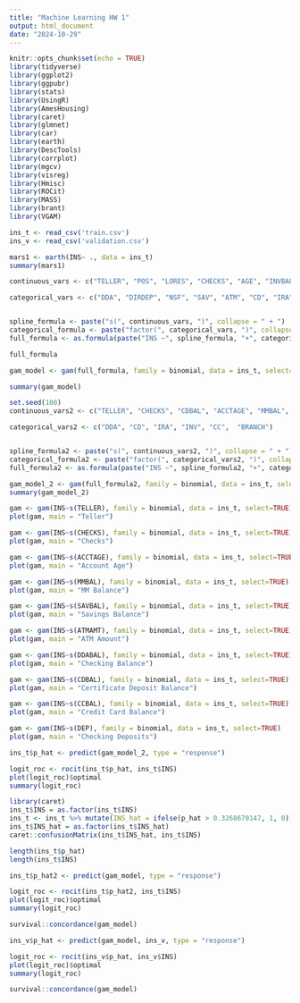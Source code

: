 ```yaml
---
title: "Machine Learning HW 1"
output: html_document
date: "2024-10-29"
---
```


```r
knitr::opts_chunk$set(echo = TRUE)
library(tidyverse)
library(ggplot2)
library(ggpubr)
library(stats)
library(UsingR)
library(AmesHousing)
library(caret)
library(glmnet)
library(car)
library(earth)
library(DescTools)
library(corrplot)
library(mgcv)
library(visreg)
library(Hmisc)
library(ROCit)
library(MASS)
library(brant)
library(VGAM)
```

```r
ins_t <- read_csv('train.csv')
ins_v <- read_csv('validation.csv')

```

```r
mars1 <- earth(INS~ ., data = ins_t)
summary(mars1)
```


```r
continuous_vars <- c("TELLER", "POS", "LORES", "CHECKS", "AGE", "INVBAL", "HMVAL", "INCOME", "CRSCORE", "CDBAL", "ACCTAGE", "IRABAL", "NSFAMT", "MMBAL", "POSAMT", "CCBAL", "SAVBAL", "ATMAMT", "DEPAMT", "DDABAL", "PHONE", "DEP")

categorical_vars <- c("DDA", "DIRDEP", "NSF", "SAV", "ATM", "CD", "IRA", "INV", "MM", "CC", "SDB", "INAREA", "BRANCH", "CCPURC", "MMCRED")


spline_formula <- paste("s(", continuous_vars, ")", collapse = " + ")
categorical_formula <- paste("factor(", categorical_vars, ")", collapse = " + ")
full_formula <- as.formula(paste("INS ~", spline_formula, "+", categorical_formula))

full_formula
```

```r
gam_model <- gam(full_formula, family = binomial, data = ins_t, select=TRUE)
```

```r
summary(gam_model)
```

```r
set.seed(100)
continuous_vars2 <- c("TELLER", "CHECKS", "CDBAL", "ACCTAGE", "MMBAL", "CCBAL", "SAVBAL", "ATMAMT", "DDABAL", "DEP")

categorical_vars2 <- c("DDA", "CD", "IRA", "INV", "CC",  "BRANCH")


spline_formula2 <- paste("s(", continuous_vars2, ")", collapse = " + ")
categorical_formula2 <- paste("factor(", categorical_vars2, ")", collapse = " + ")
full_formula2 <- as.formula(paste("INS ~", spline_formula2, "+", categorical_formula2))

gam_model_2 <- gam(full_formula2, family = binomial, data = ins_t, select=TRUE)
summary(gam_model_2)
```

```r
gam <- gam(INS~s(TELLER), family = binomial, data = ins_t, select=TRUE)
plot(gam, main = "Teller")

gam <- gam(INS~s(CHECKS), family = binomial, data = ins_t, select=TRUE)
plot(gam, main = "Checks")

gam <- gam(INS~s(ACCTAGE), family = binomial, data = ins_t, select=TRUE)
plot(gam, main = "Account Age")

gam <- gam(INS~s(MMBAL), family = binomial, data = ins_t, select=TRUE)
plot(gam, main = "MM Balance")

gam <- gam(INS~s(SAVBAL), family = binomial, data = ins_t, select=TRUE)
plot(gam, main = "Savings Balance")

gam <- gam(INS~s(ATMAMT), family = binomial, data = ins_t, select=TRUE)
plot(gam, main = "ATM Amount")

gam <- gam(INS~s(DDABAL), family = binomial, data = ins_t, select=TRUE)
plot(gam, main = "Checking Balance")

gam <- gam(INS~s(CDBAL), family = binomial, data = ins_t, select=TRUE)
plot(gam, main = "Certificate Deposit Balance")

gam <- gam(INS~s(CCBAL), family = binomial, data = ins_t, select=TRUE)
plot(gam, main = "Credit Card Balance")

gam <- gam(INS~s(DEP), family = binomial, data = ins_t, select=TRUE)
plot(gam, main = "Checking Deposits")
```




```r
ins_t$p_hat <- predict(gam_model_2, type = "response")

logit_roc <- rocit(ins_t$p_hat, ins_t$INS)
plot(logit_roc)$optimal
summary(logit_roc)
```



```r
library(caret)
ins_t$INS = as.factor(ins_t$INS)
ins_t <- ins_t %>% mutate(INS_hat = ifelse(p_hat > 0.3268670147, 1, 0))
ins_t$INS_hat = as.factor(ins_t$INS_hat)
caret::confusionMatrix(ins_t$INS_hat, ins_t$INS)
```
```r
length(ins_t$p_hat)
length(ins_t$INS)
```


```r
ins_t$p_hat2 <- predict(gam_model, type = "response")

logit_roc <- rocit(ins_t$p_hat2, ins_t$INS)
plot(logit_roc)$optimal
summary(logit_roc)

survival::concordance(gam_model)
```

```r
ins_v$p_hat <- predict(gam_model, ins_v, type = "response")

logit_roc <- rocit(ins_v$p_hat, ins_v$INS)
plot(logit_roc)$optimal
summary(logit_roc)

survival::concordance(gam_model)

```




